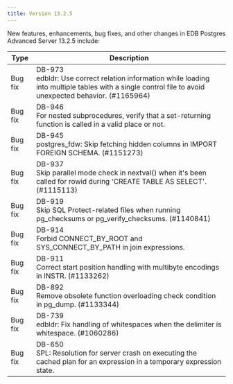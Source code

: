```yaml
---
title: Version 13.2.5
---
```


New features, enhancements, bug fixes, and other changes in EDB Postgres Advanced Server 13.2.5 include:

| Type        | Description      | 
| ----------- | ---------------- | 
| Bug fix | DB-973<br>edbldr: Use correct relation information while loading into multiple tables with a single control file to avoid unexpected behavior. (#1165964) | 
| Bug fix | DB-946<br>For nested subprocedures, verify that a set-returning function is called in a valid place or not. | 
| Bug fix | DB-945<br>postgres_fdw: Skip fetching hidden columns in IMPORT FOREIGN SCHEMA. (#1151273) | 
| Bug fix | DB-937<br>Skip parallel mode check in nextval() when it's been called for rowid during 'CREATE TABLE AS SELECT'. (#1115113) | 
| Bug fix | DB-919<br>Skip SQL Protect-related files when running pg_checksums or pg_verify_checksums. (#1140841) | 
| Bug fix | DB-914<br>Forbid CONNECT_BY_ROOT and SYS_CONNECT_BY_PATH in join expressions. | 
| Bug fix | DB-911<br>Correct start position handling with multibyte encodings in INSTR. (#1133262) | 
| Bug fix | DB-892<br>Remove obsolete function overloading check condition in pg_dump. (#1133344) | 
| Bug fix | DB-739<br>edbldr: Fix handling of whitespaces when the delimiter is whitespace. (#1060286) | 
| Bug fix | DB-650<br>SPL: Resolution for server crash on executing the cached plan for an expression in a temporary expression state. | 
